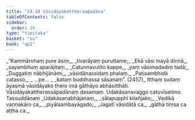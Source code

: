 ```yaml
---
title: "24.10 Vāsidāyakattheraapadāna"
tableOfContents: false
sidebar:
  order: 10
type: "tipitaka"
basket: "su"
book: "ap1"
---
```



<DynamicBreadcrumb />

<Division number="36" book="ap1" bookNo="20" page="249">

<Paragraph number="3026" type="verses" book="ap1">
_“Kammārohaṃ pure āsiṃ,_  
_tivarāyaṃ puruttame;_  
_Ekā vāsi mayā dinnā,_  
_sayambhuṃ aparājitaṃ._  

</Paragraph>

</Division>
<Division number="37" book="ap1" bookNo="20" page="249">

<Paragraph number="3027" type="verses" book="ap1">
_Catunnavutito kappe,_  
_yaṃ vāsimadadiṃ tadā;_  
_Duggatiṃ nābhijānāmi,_  
_vāsidānassidaṃ phalaṃ._  

</Paragraph>

</Division>
<Division number="38" book="ap1" bookNo="20" page="249">

<Paragraph number="3028" type="verses" book="ap1">
_Paṭisambhidā catasso,_  
_ …pe… _  
_kataṃ buddhassa sāsanaṃ”. (2457)_  

</Paragraph>

<Paragraph number="3029" book="ap1">
Itthaṃ sudaṃ āyasmā vāsidāyako thero imā gāthāyo abhāsitthāti.

</Paragraph>
</Division>

<Paragraph number="3030" type="center" book="ap1">
Vāsidāyakattherassāpadānaṃ dasamaṃ.



</Paragraph>

<Paragraph number="3031" type="center" book="ap1">
Udakāsanavaggo catuvīsatimo.



</Paragraph>

<Paragraph number="3032" type="center" book="ap1">
Tassuddānaṃ


</Paragraph>

<Paragraph number="3033" type="verses" book="ap1">
_Udakāsanabhājanaṃ,_  
_sālapupphī kilañjako;_  
_Vedikā vaṇṇakāro ca,_  
_piyālaambayāgado;_  
_Jagatī vāsidātā ca,_  
_gāthā tiṃsa ca aṭṭha ca._
</Paragraph>
